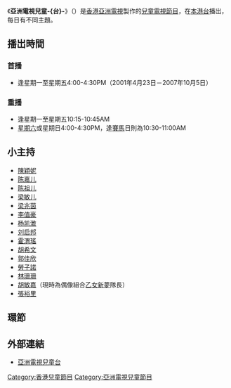 {{expand|time=2010-04-01T04:02:46+00:00}}
{{亞視節目
| 中文節目名=亞洲電視兒童-{台}-
| 英文節目名={{lang|en|ATV Kids Channel}}
| 圖像=
| 製作年份=2001年－2007年
| aTV-11首播日期=2001年4月23日－2007年10月5日
| aTV-11首播時間=
| 監製=
| 集數=
| 類型=兒童
| 製作公司=[[亞洲電視|亞洲電視]]
| 主持=見[[#小主持|下方]]
}}
《'''亞洲電視兒童-{台}-'''》（{{lang-en|'''ATV Kids Channel'''}}）是[[香港|香港]][[亞洲電視|亞洲電視]]製作的[[兒童電視節目|兒童電視節目]]，在[[本港台|本港台]]播岀，每日有不同主題。

==播岀時間==
===首播===
*逢星期一至星期五4:00-4:30PM（2001年4月23日－2007年10月5日）

===重播===
*逢星期一至星期五10:15-10:45AM
*[[星期六|星期六]]或星期日4:00-4:30PM，逢[[賽馬|賽馬]]日則為10:30-11:00AM

==小主持==
*[[陳穎妮|陳穎妮]]
*[[陈嘉儿|陈嘉儿]]
*[[陈祖儿|陈祖儿]]
*[[梁敏儿|梁敏儿]]
*[[梁兆茵|梁兆茵]]
*[[李值豪|李值豪]]
*[[杨凯澂|杨凯澂]]
*[[刘启邦|刘启邦]]
*[[霍渭瑤|霍渭瑤]]
*[[胡希文|胡希文]]
*[[郭佳欣|郭佳欣]]
*[[勞子諾|勞子諾]]
*[[林珊珊|林珊珊]]
*[[胡敏嘉|胡敏嘉]]（現時為偶像組合[[乙女新夢|乙女新夢]]隊長）
*[[張裕里|張裕里]]

==環節==

==外部連結==
*[https://web.archive.org/web/20041206155625/http://www.hkatv.com.cn/infoprogram/child/  亞洲電視兒童台]

{{亞洲電視兒童節目}}
[[Category:香港兒童節目|Category:香港兒童節目]]
[[Category:亞洲電視兒童節目|Category:亞洲電視兒童節目]]